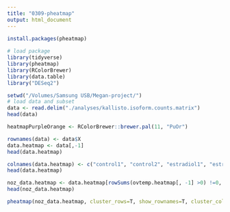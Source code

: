 ```yaml
---
title: "0309-pheatmap"
output: html_document
---
```


```r
install.packages(pheatmap)
 
# load package
library(tidyverse)
library(pheatmap)
library(RColorBrewer)
library(data.table)
library("DESeq2")
```


```r

setwd("/Volumes/Samsung USB/Megan-project/")
# load data and subset
data <- read.delim("./analyses/kallisto.isoform.counts.matrix")
head(data)
```

```r
heatmapPurpleOrange <- RColorBrewer::brewer.pal(11, "PuOr")
```



```r
rownames(data) <- data$X
data.heatmap <- data[,-1]
head(data.heatmap)
```
```r
colnames(data.heatmap) <- c("control1", "control2", "estradiol1", "estradiol2")
head(data.heatmap)
```

```r
noz_data.heatmap <- data.heatmap[rowSums(ovtemp.heatmap[, -1] >0) !=0, ]
head(noz_data.heatmap)
```


```r
pheatmap(noz_data.heatmap, cluster_rows=T, show_rownames=T, cluster_columns=T, na.rm=TRUE, scale="row", main = "Gene Counts by Treatment", color=rev(c("dodgerblue3", "goldenrod1")), fontsize = 7)
```
```r

```


